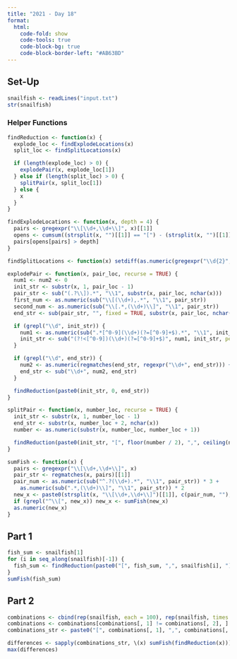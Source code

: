 ```yaml
---
title: "2021 - Day 18"
format:
  html:
    code-fold: show
    code-tools: true
    code-block-bg: true
    code-block-border-left: "#AB63BD"
---
```


## Set-Up

```r
snailfish <- readLines("input.txt")
str(snailfish)
```

### Helper Functions

```r
findReduction <- function(x) {
  explode_loc <- findExplodeLocations(x)
  split_loc <- findSplitLocations(x)

  if (length(explode_loc) > 0) {
    explodePair(x, explode_loc[1])
  } else if (length(split_loc) > 0) {
    splitPair(x, split_loc[1])
  } else {
    x
  }
}

findExplodeLocations <- function(x, depth = 4) {
  pairs <- gregexpr("\\[\\d+,\\d+\\]", x)[[1]]
  opens <- cumsum((strsplit(x, "")[[1]] == "[") - (strsplit(x, "")[[1]] == "]"))
  pairs[opens[pairs] > depth]
}

findSplitLocations <- function(x) setdiff(as.numeric(gregexpr("\\d{2}", x)[[1]]), -1)

explodePair <- function(x, pair_loc, recurse = TRUE) {
  num1 <- num2 <- 0
  init_str <- substr(x, 1, pair_loc - 1)
  pair_str <- sub("(.?\\]).*", "\\1", substr(x, pair_loc, nchar(x)))
  first_num <- as.numeric(sub("\\[(\\d+),.*", "\\1", pair_str))
  second_num <- as.numeric(sub("\\[.*,(\\d+)\\]", "\\1", pair_str))
  end_str <- sub(pair_str, "", fixed = TRUE, substr(x, pair_loc, nchar(x)))

  if (grepl("\\d", init_str)) {
    num1 <- as.numeric(sub(".*[^0-9](\\d+)(?=[^0-9]+$).*", "\\1", init_str, perl = TRUE)) + first_num
    init_str <- sub("(?!<[^0-9])(\\d+)(?=[^0-9]+$)", num1, init_str, perl = TRUE)
  }

  if (grepl("\\d", end_str)) {
    num2 <- as.numeric(regmatches(end_str, regexpr("\\d+", end_str))) + second_num
    end_str <- sub("\\d+", num2, end_str)
  }

  findReduction(paste0(init_str, 0, end_str))
}

splitPair <- function(x, number_loc, recurse = TRUE) {
  init_str <- substr(x, 1, number_loc - 1)
  end_str <- substr(x, number_loc + 2, nchar(x))
  number <- as.numeric(substr(x, number_loc, number_loc + 1))

  findReduction(paste0(init_str, "[", floor(number / 2), ",", ceiling(number / 2), "]", end_str))
}

sumFish <- function(x) {
  pairs <- gregexpr("\\[\\d+,\\d+\\]", x)
  pair_str <- regmatches(x, pairs)[[1]]
  pair_num <- as.numeric(sub("^.?(\\d+).*", "\\1", pair_str)) * 3 +
    as.numeric(sub(".*,(\\d+)\\]", "\\1", pair_str)) * 2
  new_x <- paste0(strsplit(x, "\\[\\d+,\\d+\\]")[[1]], c(pair_num, ""), collapse = "")
  if (grepl("^\\[", new_x)) new_x <- sumFish(new_x)
  as.numeric(new_x)
}
```

## Part 1

```r
fish_sum <- snailfish[1]
for (i in seq_along(snailfish)[-1]) {
  fish_sum <- findReduction(paste0("[", fish_sum, ",", snailfish[i], "]"))
}
sumFish(fish_sum)
```

## Part 2

```r
combinations <- cbind(rep(snailfish, each = 100), rep(snailfish, times = 100))
combinations <- combinations[combinations[, 1] != combinations[, 2], ]
combinations_str <- paste0("[", combinations[, 1], ",", combinations[, 2], "]")

differences <- sapply(combinations_str, \(x) sumFish(findReduction(x)))
max(differences)
```
